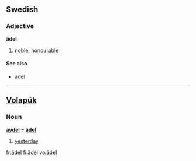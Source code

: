 ==Swedish==
{{sv-adj-reg|3=ädl}}

===Adjective===
'''ädel'''

# [[noble]]; [[honourable]]

====See also====
*[[adel]]

----

==[[Volapük]]==

===Noun===
'''[[aydel]] = [[ädel]]'''

# [[yesterday]]

[[fr:ädel]]
[[fi:ädel]]
[[vo:ädel]]